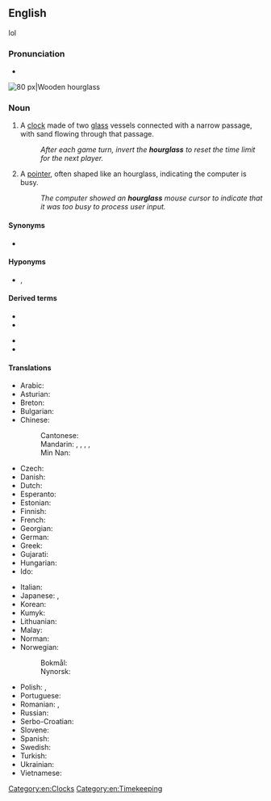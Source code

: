 ==English==

lol

===Pronunciation===
* {{IPA|/ˈaʊəɡlɑːs/|lang=en}}

[[Image:Wooden_hourglass_2.jpg|thumb|right|80 px|Wooden hourglass]]
{{wikipedia}}

===Noun===
{{en-noun|head=[[hour]][[glass]]|es}}

# A [[clock]] made of two [[glass]] vessels connected with a narrow passage, with sand flowing through that passage.
#: ''After each game turn, invert the '''hourglass''' to reset the time limit for the next player.''
# {{lb|en|computing}} A [[pointer]], often shaped like an hourglass, indicating the computer is busy.
#: ''The computer showed an '''hourglass''' mouse cursor to indicate that it was too busy to process user input.''

====Synonyms====
* {{l|en|sandglass}}

====Hyponyms====
* {{l|en|egg timer}}, {{l|en|egg-timer}}

====Derived terms====
{{der-top}}
* {{l|en|hourglass drum}}
* {{l|en|hourglassed}}
{{der-mid}}
* {{l|en|hourglass figure}}
* {{l|en|hourglassing}}
{{der-bottom}}

====Translations====
{{trans-top|clock}}
* Arabic: {{t|ar|سَاعَة رَمْلِيَّة|f|tr=sāʿa ramliyya}}
* Asturian: {{t|ast|reló d'arena|m}}
* Breton: {{t|br|eurier-traezh|m}}
* Bulgarian: {{t|bg|пясъчен часовник|m|sc=Cyrl}}
* Chinese:
*: Cantonese: {{t|yue|沙漏|tr=saa1 lau6}}
*: Mandarin: {{t+|cmn|沙漏|tr=shālòu}}, {{t|cmn|沙鐘}}, {{t|cmn|沙钟|tr=shāzhōng}}, {{t|cmn|沙壺}}, {{t|cmn|沙壶|tr=shāhú}}
*: Min Nan: {{t|nan|沙漏|tr=soa-lāu}}
* Czech: {{t+|cs|přesýpací hodiny|f-p}}
* Danish: {{t+|da|timeglas|n}}
* Dutch: {{t+|nl|zandloper|m}}
* Esperanto: {{t|eo|sablohorloĝo}}
* Estonian: {{t|et|liivakell}}
* Finnish: {{t+|fi|tiimalasi}}
* French: {{t+|fr|sablier|m}}
* Georgian: {{t|ka|ქვიშის საათი}}
* German: {{t+|de|Sanduhr|f}}
* Greek: {{t+|el|κλεψύδρα|f}}
* Gujarati: {{t|gu|રેતઘડી|f}}
* Hungarian: {{t+|hu|homokóra}}
* Ido: {{t+|io|sablo-horlojo}}
{{trans-mid}}
* Italian: {{t+|it|clessidra|f}}
* Japanese: {{t|ja|砂時計|tr=すなどけい, sunadokei}}, {{t|ja|砂漏|tr=さろう, sarō}}
* Korean: {{t|ko|모래시계}}
* Kumyk: {{t|kum|хум сагьат|tr=xum sahat}}
* Lithuanian: {{t|lt|smėlio laikrodis|m}}
* Malay: {{t|ms|jam pasir}}
* Norman: {{t|nrf|hôlouoge à sablion|f}}
* Norwegian:
*: Bokmål: {{t|nb|timeglass|n}}
*: Nynorsk: {{t|nn|timeglas|n}}
* Polish: {{t+|pl|klepsydra|f}}, {{t|pl|zegar piaskowy|m-in}}
* Portuguese: {{t+|pt|ampulheta|f}}
* Romanian: {{t+|ro|nisiparniță|f}}, {{t+|ro|clepsidră|f}}
* Russian: {{t|ru|песо́чные часы́|m-p}}
* Serbo-Croatian: {{t|sh|peščanik|m}}
* Slovene: {{t|sl|peščena ura|f}}
* Spanish: {{t|es|reloj de arena|m}}
* Swedish: {{t+|sv|timglas|n}}
* Turkish: {{t+|tr|kum saati}}
* Ukrainian: {{t|uk|піскови́й годи́нник|m|sc=Cyrl}}
* Vietnamese: {{t|vi|đồng hồ cát}}
{{trans-bottom}}

[[Category:en:Clocks]]
[[Category:en:Timekeeping]]